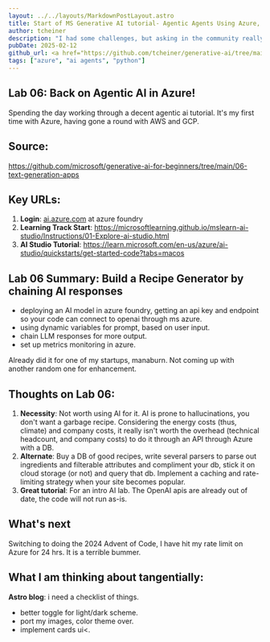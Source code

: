 ```yaml
---
layout: ../../layouts/MarkdownPostLayout.astro
title: Start of MS Generative AI tutorial- Agentic Agents Using Azure, Lab 06
author: tcheiner
description: "I had some challenges, but asking in the community really helped!"
pubDate: 2025-02-12
github_url: <a href="https://github.com/tcheiner/generative-ai/tree/main/06-text-generation-apps">Completed on Github</a>
tags: ["azure", "ai agents", "python"]
---
```

## Lab 06: Back on Agentic AI in Azure!
Spending the day working through a decent agentic ai tutorial.  It's my first time with Azure, having gone a round with AWS and GCP.

## Source:
https://github.com/microsoft/generative-ai-for-beginners/tree/main/06-text-generation-apps

## Key URLs:
1. **Login**: [ai.azure.com](http://ai.azure.com) at azure foundry
2. **Learning Track Start**: https://microsoftlearning.github.io/mslearn-ai-studio/Instructions/01-Explore-ai-studio.html
3. **AI Studio Tutorial**: https://learn.microsoft.com/en-us/azure/ai-studio/quickstarts/get-started-code?tabs=macos

## Lab 06 Summary: Build a Recipe Generator by chaining AI responses
- deploying an AI model in azure foundry, getting an api key and endpoint so your code can connect to openai through ms azure.
- using dynamic variables for prompt, based on user input.
- chain LLM responses for more output.
- set up metrics monitoring in azure.

Already did it for one of my startups, manaburn.  Not coming up with another random one for enhancement.

## Thoughts on Lab 06:
1. **Necessity**: Not worth using AI for it.  AI is prone to hallucinations, you don't want a garbage recipe.  Considering the energy costs (thus, climate) and company costs, it really isn't worth the overhead (technical headcount, and company costs) to do it through an API through Azure with a DB.  
2. **Alternate**: Buy a DB of good recipes, write several parsers to parse out ingredients and filterable attributes and compliment your db, stick it on cloud storage (or not) and query that db.  Implement a caching and rate-limiting strategy when your site becomes popular.
3. **Great tutorial**: For an intro AI lab.  The OpenAI apis are already out of date, the code will not run as-is.

## What's next
Switching to doing the 2024 Advent of Code, I have hit my rate limit on Azure for 24 hrs.  It is a terrible bummer.

## What I am thinking about tangentially:
**Astro blog**: i need a checklist of things. 
- better toggle for light/dark scheme.
- port my images, color theme over.
- implement cards ui<.
